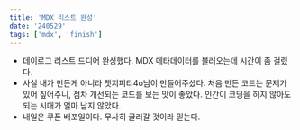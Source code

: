 ```yaml
---
title: 'MDX 리스트 완성'
date: '240529'
tags: ['mdx', 'finish']
---
```


- 데이로그 리스트 드디어 완성했다. MDX 메타데이터를 불러오는데 시간이 좀 걸렸다.
- 사실 내가 만든게 아니라 챗지피티4o님이 만들어주셨다. 처음 만든 코드는 문제가 있어 짚어주니, 점차 개선되는 코드를 보는 맛이 좋았다. 인간이 코딩을 하지 않아도 되는 시대가 얼마 남지 않았다.
- 내일은 쿠폰 배포일이다. 무사히 굴러갈 것이라 믿는다.
